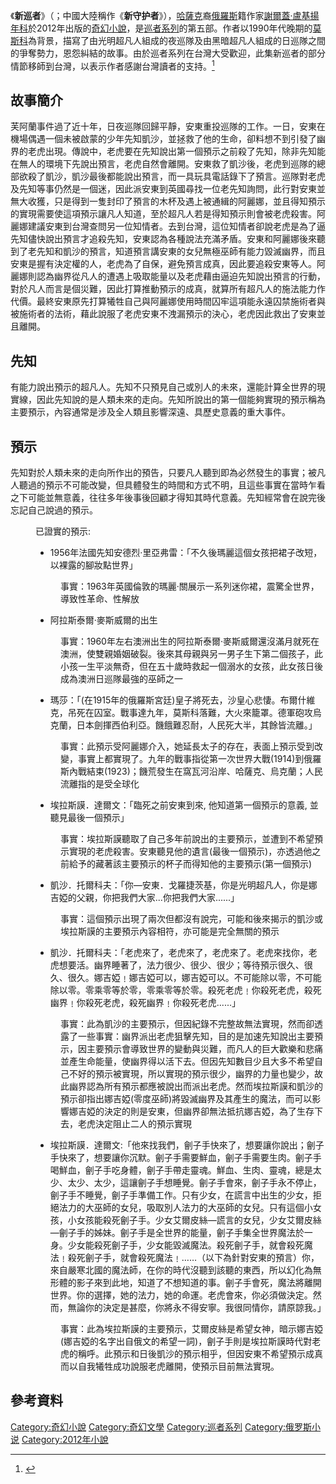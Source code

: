 {{noteTA
|T=zh:新巡者;zh-hans:新巡者;zh-hant:新巡者;zh-cn:新守护者;zh-sg:新巡者;
}}
{{Infobox Book 
| name                 = 新巡者
| image                =
| caption              = 
| author               = [[谢尔盖·卢基扬年科|谢尔盖·卢基扬年科]]
| title_orig           = {{lang|ru|Новый Дозор}}
| translator           = 鄢定嘉
| illustrator          =
| cover_artist         = 
| country              = [[俄罗斯|俄罗斯]]
| language             = [[俄文|俄文]]
| series               = [[巡者系列|-{zh-hans:守夜人系列; zh-hant:巡者系列;}-]]
| subject              = [[奇幻|奇幻]]
| genre                = [[奇幻小说|奇幻小说]]
| publisher            = 圓神出版社
| release_date         = 2012年
| media_type           = 
| pages                = 400頁
| size_weight          = 
| format               = 
| isbn                 = 9789861334370
| oclc                 = 
| preceded_by          = [[終巡者|終巡者]]
| followed_by          = 
}}
《'''新巡者'''》（{{lang-ru|'''Новый Дозор'''}}；中國大陸稱作《'''新守护者'''》），[[哈薩克|哈薩克]]裔[[俄羅斯|俄羅斯]]籍作家[[謝爾蓋·盧基揚年科|謝爾蓋·盧基揚年科]]於2012年出版的[[奇幻小說|奇幻小說]]，是[[巡者系列|巡者系列]]的第五部。作者以1990年代晚期的[[莫斯科|莫斯科]]為背景，描寫了由光明超凡人組成的夜巡隊及由黑暗超凡人組成的日巡隊之間的爭奪勢力，恩怨糾結的故事。由於巡者系列在台灣大受歡迎，此集新巡者的部分情節移師到台灣，以表示作者感謝台灣讀者的支持。<ref>{{Cite web |url=http://reading.cdns.com.tw/20130123/read/zhfk/SB0010002013011419113299.htm |title=新巡者──寫給台灣讀者 |date=2013-01-14 |work=載於reading.cdns.com.tw |deadurl=yes |archiveurl=https://web.archive.org/web/20141129094718/http://reading.cdns.com.tw/20130123/read/zhfk/SB0010002013011419113299.htm |archivedate=2014-11-29 }}</ref>

==故事簡介==
芙阿蘭事件過了近十年，日夜巡隊回歸平靜，安東重投巡隊的工作。一日，安東在機場偶遇一個未被啟蒙的少年先知凱沙，並拯救了他的生命，卻料想不到引發了幽界的老虎出現。傳說中，老虎要在先知說出第一個預示之前殺了先知，除非先知能在無人的環境下先說出預言，老虎自然會離開。安東救了凱沙後，老虎到巡隊的總部欲殺了凱沙，凱沙最後都能說出預言，而一具玩具電話錄下了預言。巡隊對老虎及先知等事仍然是一個迷，因此派安東到英國尋找一位老先知詢問，此行對安東並無大收獲，只是得到一隻封印了預言的木杯及遇上被通緝的阿麗娜，並且得知預示的實現需要使這項預示讓凡人知道，至於超凡人若是得知預示則會被老虎殺害。阿麗娜建議安東到台灣查問另一位知情者。去到台灣，這位知情者卻說老虎是為了逼先知儘快說出預言才追殺先知，安東認為各種說法充滿矛盾。安東和阿麗娜後來聽到了老先知和凱沙的預言，知道預言講安東的女兒無極巫師有能力毀滅幽界，而且安東是握有決定權的人，老虎為了自保，避免預言成真，因此要追殺安東等人。阿麗娜則認為幽界從凡人的遭遇上吸取能量以及老虎藉由逼迫先知說出預言的行動，對於凡人而言是個災難，因此打算推動預示的成真，就算所有超凡人的施法能力作代價。最終安東原先打算犧牲自己與阿麗娜使用時間囚牢這項能永遠囚禁施術者與被施術者的法術，藉此說服了老虎安東不洩漏預示的決心，老虎因此救出了安東並且離開。

==先知==
有能力說出預示的超凡人。先知不只預見自己或別人的未來，還能計算全世界的現實線，因此先知說的是人類未來的走向。先知所說出的第一個能夠實現的預示稱為主要預示，內容通常是涉及全人類且影響深遠、具歷史意義的重大事件。

==預示==
先知對於人類未來的走向所作出的預告，只要凡人聽到即為必然發生的事實；被凡人聽過的預示不可能改變，但具體發生的時間和方式不明，且這些事實在當時乍看之下可能並無意義，往往多年後事後回顧才得知其時代意義。先知經常會在說完後忘記自己說過的預示。

:已證實的預示:
:*1956年法國先知安德烈‧里亞弗雷：「不久後瑪麗這個女孩把裙子改短，以裸露的腳妝點世界」
::事實：1963年英國倫敦的瑪麗‧關展示一系列迷你裙，震驚全世界，導致性革命、性解放
:* 阿拉斯泰爾‧麥斯威爾的出生
::事實：1960年左右澳洲出生的阿拉斯泰爾‧麥斯威爾還沒滿月就死在澳洲，使雙親婚姻破裂。後來其母親與另一男子生下第二個孩子，此小孩一生平淡無奇，但在五十歲時救起一個溺水的女孩，此女孩日後成為澳洲日巡隊最強的巫師之一
:*瑪莎：「(在1915年的俄羅斯宮廷)皇子將死去，沙皇心悲悽。布爾什維克，吊死在囚室。戰事達九年，莫斯科落難，大火來籠罩。德軍砲攻烏克蘭，日本劍揮西伯利亞。饑餓難忍耐，人民死大半，其餘皆流離。」
::事實：此預示受阿麗娜介入，她延長太子的存在，表面上預示受到改變，事實上都實現了。九年的戰事指從第一次世界大戰(1914)到俄羅斯內戰結束(1923)；饑荒發生在窩瓦河沿岸、哈薩克、烏克蘭；人民流離指的是受全球化
:*埃拉斯謨．達爾文：「臨死之前安東到來, 他知道第一個預示的意義, 並聽見最後一個預示」
::事實：埃拉斯謨聽取了自己多年前說出的主要預示，並遭到不希望預示實現的老虎殺害。安東聽見他的遺言(最後一個預示)，亦透過他之前給予的藏著該主要預示的杯子而得知他的主要預示(第一個預示)
:*凱沙．托爾科夫：「你—安東．戈羅捷茨基，你是光明超凡人，你是娜吉婭的父親，你把我們大家...你把我們大家......」
::事實：這個預示出現了兩次但都沒有說完，可能和後來揭示的凱沙或埃拉斯謨的主要預示內容相符，亦可能是完全無關的預示
:* 凱沙．托爾科夫：「老虎來了，老虎來了，老虎來了。老虎來找你，老虎想要活。幽界睡著了，法力很少、很少、很少；等待預示很久、很久、很久。娜吉婭﹗娜吉婭可以，娜吉婭可以。不可能除以零，不可能除以零。零乘零等於零，零乘零等於零。殺死老虎﹗你殺死老虎，殺死幽界﹗你殺死老虎，殺死幽界﹗你殺死老虎......」
::事實：此為凱沙的主要預示，但因紀錄不完整故無法實現，然而卻透露了一些事實：幽界派出老虎狙擊先知，目的是加速先知說出主要預示，因主要預示會導致世界的變動與災難，而凡人的巨大歡樂和悲痛並產生命能量，使幽界得以活下去。但因先知數目少且大多不希望自己不好的預示被實現，所以實現的預示很少，幽界的力量也變少，故此幽界認為所有預示都應被說出而派出老虎。然而埃拉斯謨和凱沙的預示卻指出娜吉婭(零度巫師)將毀滅幽界及其產生的魔法，而可以影響娜吉婭的決定的則是安東，但幽界卻無法抵抗娜吉婭，為了生存下去，老虎決定阻止二人的預示實現
:*埃拉斯謨．達爾文:「他來找我們，劊子手快來了，想要讓你說出；劊子手快來了，想要讓你沉默。劊子手需要鮮血，劊子手需要生肉。劊子手喝鮮血，劊子手吃身體，劊子手帶走靈魂。鮮血、生肉、靈魂，總是太少、太少、太少，這讓劊子手想睡覺。劊子手會來，劊子手永不停止，劊子手不睡覺，劊子手準備工作。只有少女，在謊言中出生的少女，拒絕法力的大巫師的女兒，吸取別人法力的大巫師的女兒。只有這個小女孩，小女孩能殺死劊子手。少女艾爾皮絲—謊言的女兒，少女艾爾皮絲—劊子手的姊妹。劊子手是全世界的能量，劊子手集全世界魔法於一身。少女能殺死劊子手，少女能毀滅魔法。殺死劊子手，就會殺死魔法﹗殺死劊子手，就會殺死魔法﹗……（以下為針對安東的預言）你，來自嚴寒北國的魔法師，在你的時代沒聽到該聽的東西，所以幻化為無形體的影子來到此地，知道了不想知道的事。劊子手會死，魔法將離開世界。你的選擇，她的法力，她的命運。老虎會來，你必須做決定。然而，無論你的決定是甚麼，你將永不得安寧。我很同情你，請原諒我。」
::事實：此為埃拉斯謨的主要預示，艾爾皮絲是希望女神，暗示娜吉婭(娜吉婭的名字出自俄文的希望一詞)，劊子手則是埃拉斯謨時代對老虎的稱呼。此預示和日後凱沙的預示相乎，但因安東不希望預示成真而以自我犧牲成功說服老虎離開，使預示目前無法實現。

==參考資料==
{{Reflist}}

{{巡者系列}}

[[Category:奇幻小說|Category:奇幻小說]]
[[Category:奇幻文學|Category:奇幻文學]]
[[Category:巡者系列|Category:巡者系列]]
[[Category:俄罗斯小说|Category:俄罗斯小说]]
[[Category:2012年小說|Category:2012年小說]]